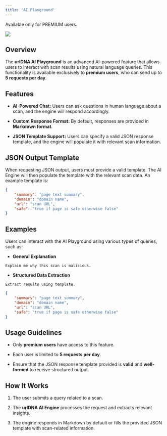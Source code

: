 ```yaml
---
title: 'AI Playground'
---
```


<Warning>Available only for PREMIUM users.</Warning>

![](/images/docs/chat.png)

## Overview

The **urlDNA AI Playground** is an advanced AI-powered feature that allows users to interact with scan results using natural language queries. This functionality is available exclusively to **premium users**, who can send up to **5 requests per day**.

## Features

* **AI-Powered Chat:** Users can ask questions in human language about a scan, and the engine will respond accordingly.

* **Custom Response Format:** By default, responses are provided in **Markdown format**.

* **JSON Template Support:** Users can specify a valid JSON response template, and the engine will populate it with relevant scan information.

## JSON Output Template

When requesting JSON output, users must provide a valid template. The AI Engine will then populate the template with the relevant scan data. An example template is:

```json
{
    "summary": "page text summary",
    "domain": "domain name",
    "url": "scan URL",
    "safe": "true if page is safe otherwise false"
}
```

## Examples

Users can interact with the AI Playground using various types of queries, such as:

* **General Explanation**

```plaintext
Explain me why this scan is malicious.
```

* **Structured Data Extraction**

```plaintext
Extract results using template.
```

```json
{
    "summary": "page text summary",
    "domain": "domain name",
    "url": "scan URL",
    "safe": "true if page is safe otherwise false"
}
```

## Usage Guidelines

* Only **premium users** have access to this feature.

* Each user is limited to **5 requests per day**.

* Ensure that the JSON response template provided is **valid** and **well-formed** to receive structured output.

## How It Works

1. The user submits a query related to a scan.

2. The **urlDNA AI Engine** processes the request and extracts relevant insights.

3. The engine responds in Markdown by default or fills the provided JSON template with scan-related information.